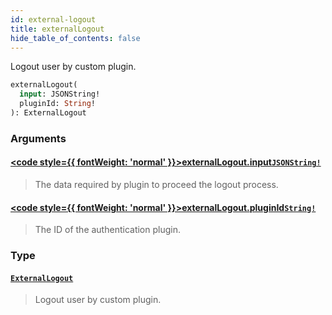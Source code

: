 ```yaml
---
id: external-logout
title: externalLogout
hide_table_of_contents: false
---
```








Logout user by custom plugin.

```graphql
externalLogout(
  input: JSONString!
  pluginId: String!
): ExternalLogout
```


### Arguments

#### [<code style={{ fontWeight: 'normal' }}>externalLogout.<b>input</b></code>](#)<Bullet />[`JSONString!`](../../../developer/api-reference/scalars/jsonstring) <Badge class="secondary" text="non-null"/> <Badge class="secondary" text="scalar"/>
> The data required by plugin to proceed the logout process.
> 

#### [<code style={{ fontWeight: 'normal' }}>externalLogout.<b>pluginId</b></code>](#)<Bullet />[`String!`](../../../developer/api-reference/scalars/string) <Badge class="secondary" text="non-null"/> <Badge class="secondary" text="scalar"/>
> The ID of the authentication plugin.
> 

### Type

#### [`ExternalLogout`](../../../developer/api-reference/objects/external-logout) <Badge class="secondary" text="object"/>
> Logout user by custom plugin.
> 





